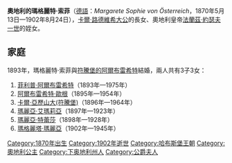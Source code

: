 {{Multiple issues|
{{Expand language|1=en|time=2020-12-02T16:55:06+00:00}}
{{Unreferenced|time=2020-12-02T16:55:06+00:00}}
}}
{{Infobox noble
| name        = 奧地利的瑪格麗特·索菲
| image       = Margarete Sophie Austria Wuerttemberg 1870 1902.jpg
| birth_date  = {{birth date|1870|05|13|df=y}}
| birth_place = [[阿特施泰滕-珀布靈|阿特施泰滕-珀布靈]]
| death_date  = {{death date and age|1902|08|24|1870|05|13|df=y}}
| death_place = [[格蒙登|格蒙登]]
| noble family= [[哈布斯堡-洛林皇朝|哈布斯堡-洛林皇朝]]
| father      = [[奧地利的卡爾·路德維希_(1833-1896)|奧地利的卡爾·路德維希大公]]
| mother      = [[瑪麗亞·安農齊亞塔_(兩西西里公主)|兩西西里的瑪麗亞·安農齊亞塔]]
}}

'''奧地利的瑪格麗特·索菲'''（[[德語|德語]]：''Margarete Sophie von Österreich''，1870年5月13日—1902年8月24日），[[奧地利的卡爾·路德維希_(1833-1896)|卡爾·路德維希大公]]的長女、奧地利皇帝[[弗朗茨·约瑟夫一世|法蘭茲·約瑟夫一世]]的姪女。

== 家庭 ==
1893年，瑪格麗特·索菲與[[阿尔布雷希特_(符腾堡)|符騰堡的阿爾布雷希特]]結婚，兩人共有3子3女：
# [[菲利普·阿尔布雷希特_(符腾堡)|菲利普·阿爾布雷希特]]（1893年—1975年）
# [[阿爾布雷希特·歐根|阿爾布雷希特·歐根]]（1895年—1954年）
# [[卡爾·亞歷山大(符騰堡)|卡爾·亞歷山大(符騰堡)]]（1896年—1964年）
# [[瑪麗亞·艾瑪莉亞|瑪麗亞·艾瑪莉亞]]（1897年—1923年）
# [[瑪麗亞·特蕾莎|瑪麗亞·特蕾莎]]（1898年—1928年）
# [[瑪格麗塔·瑪麗亞|瑪格麗塔·瑪麗亞]]（1902年—1945年）

[[Category:1870年出生|Category:1870年出生]]
[[Category:1902年逝世|Category:1902年逝世]]
[[Category:哈布斯堡王朝|Category:哈布斯堡王朝]]
[[Category:奧地利公主|Category:奧地利公主]]
[[Category:下奥地利州人|Category:下奥地利州人]]
[[Category:公爵夫人|Category:公爵夫人]]